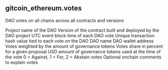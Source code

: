 ## gitcoin_ethereum.votes 
DAO votes on all chains across all contracts and versions


<ParamField path="blockchain">

</ParamField>
<ParamField path="project">
Project name of the DAO
</ParamField>
<ParamField path="version">
Version of the contract built and deployed by the DAO project
</ParamField>
<ParamField path="block_time">
UTC event block time of each DAO vote
</ParamField>
<ParamField path="tx_hash">
Unique transaction hash value tied to each vote on the DAO
</ParamField>
<ParamField path="dao_name">
DAO name
</ParamField>
<ParamField path="dao_address">
DAO wallet address
</ParamField>
<ParamField path="proposal_id">

</ParamField>
<ParamField path="votes">
Votes weighted by the amount of governance tokens
</ParamField>
<ParamField path="votes_share">
Votes share in percent for a given proposal
</ParamField>
<ParamField path="token_symbol">

</ParamField>
<ParamField path="token_address">

</ParamField>
<ParamField path="votes_value_usd">
USD amount of governance tokens used at the time of the vote
</ParamField>
<ParamField path="voter_address">

</ParamField>
<ParamField path="support">
0 &#x3D; Against, 1 &#x3D; For, 2 &#x3D; Abstain votes
</ParamField>
<ParamField path="reason">
Optional onchain comments to explain votes
</ParamField>
